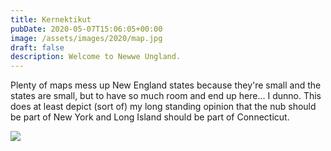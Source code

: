 ```yaml
---
title: Kernektikut
pubDate: 2020-05-07T15:06:05+00:00
image: /assets/images/2020/map.jpg
draft: false
description: Welcome to Newwe Ungland.
---
```


Plenty of maps mess up New England states because they're small and the states are small, but to have so much room and end up here... I dunno. This does at least depict (sort of) my long standing opinion that the nub should be part of New York and Long Island should be part of Connecticut.

![](/assets/images/2020/map.jpg)
